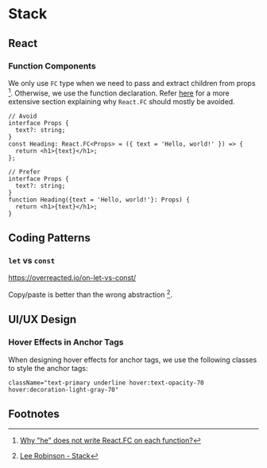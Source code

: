 # Stack

## React

### Function Components

We only use `FC` type when we need to pass and extract children from props [^1]. Otherwise, we use the function declaration. Refer [here](https://react-typescript-cheatsheet.netlify.app/docs/basic/getting-started/function_components/) for a more extensive section explaining why `React.FC` should mostly be avoided.

```tsx {5}
// Avoid
interface Props {
  text?: string;
}
const Heading: React.FC<Props> = ({ text = 'Hello, world!' }) => {
  return <h1>{text}</h1>;
};
```

```tsx {5}
// Prefer
interface Props {
  text?: string;
}
function Heading({text = 'Hello, world!'}: Props) {
  return <h1>{text}</h1>;
}
```


## Coding Patterns

### `let` vs `const`



https://overreacted.io/on-let-vs-const/ 

Copy/paste is better than the wrong abstraction [^2].

## UI/UX Design

### Hover Effects in Anchor Tags

When designing hover effects for anchor tags, we use the following classes to style the anchor tags:

```tsx
className="text-primary underline hover:text-opacity-70 hover:decoration-light-gray-70"
```

## Footnotes

[^1]: [Why "he" does not write React.FC on each function?](https://stackoverflow.com/questions/71189879/why-he-does-not-write-react-fc-on-each-function)
[^2]: [Lee Robinson - Stack](https://leerob.com/n/stack)

